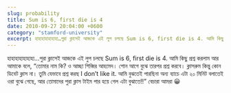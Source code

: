 ```yaml
---
slug: probability
title: Sum is 6, first die is 4
date: 2010-09-27 20:04:00 +0600
category: "stamford-university"
excerpt: হাহাহাহাহাহাহা…পুরা ক্লাসেই আজকে এই লুপ চলছে Sum is 6, first die is 4. আমি কিছু প্রশ্ন করলাম আর আমাকে বলে, “তোমার নাম কি? ও আচ্ছা শিব্বির আহমেদ। শোন আগে বুঝে তারপর প্রশ্ন করবে
---
```


হাহাহাহাহাহাহা…পুরা ক্লাসেই আজকে এই লুপ চলছে Sum is 6, first die is 4. আমি কিছু প্রশ্ন করলাম আর আমাকে বলে, “তোমার নাম কি? ও আচ্ছা শিব্বির আহমেদ। শোন আগে বুঝে তারপর প্রশ্ন করবে। ক্লাসরুম কিন্তু কোন ডিবেট ক্লাস না। তুমি যেভাবে প্রশ্ন করছ I don’t like it. আমি বুঝতেই পারছিনা অন্য ব্যাচে এটা ২০ মিনিট বলাতেই ওরা বুঝে গেছে, আর তোমাদের পুরা ক্লাস টাইম পার হয়ে গেল এটা বুঝাতে!!” বেচারা আমরা 😀
